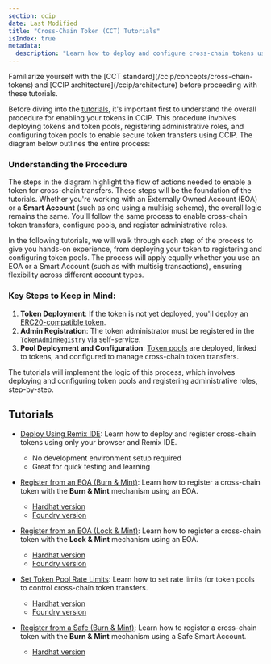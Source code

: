 ```yaml
---
section: ccip
date: Last Modified
title: "Cross-Chain Token (CCT) Tutorials"
isIndex: true
metadata:
  description: "Learn how to deploy and configure cross-chain tokens using CCIP. Step-by-step guides for different deployment methods including Remix IDE, Hardhat, and Foundry."
---
```



<Aside type="note" title="Prerequisites">
  Familiarize yourself with the [CCT standard](/ccip/concepts/cross-chain-tokens) and [CCIP
  architecture](/ccip/architecture) before proceeding with these tutorials.
</Aside>

Before diving into the [tutorials](#tutorials), it's important first to understand the overall procedure for enabling your tokens in CCIP. This procedure involves deploying tokens and token pools, registering administrative roles, and configuring token pools to enable secure token transfers using CCIP. The diagram below outlines the entire process:

<ClickToZoom
  src="/images/ccip/CCIP_enabled_tokens_flowchart.jpg"
  alt="Process for enabling a token in CCIP."
  style="display: block; margin: 0 auto; max-width: 100%; height: auto;"
/>

### Understanding the Procedure

The steps in the diagram highlight the flow of actions needed to enable a token for cross-chain transfers. These steps will be the foundation of the tutorials. Whether you're working with an Externally Owned Account (EOA) or a **Smart Account** (such as one using a multisig scheme), the overall logic remains the same. You'll follow the same process to enable cross-chain token transfers, configure pools, and register administrative roles.

In the following tutorials, we will walk through each step of the process to give you hands-on experience, from deploying your token to registering and configuring token pools. The process will apply equally whether you use an EOA or a Smart Account (such as with multisig transactions), ensuring flexibility across different account types.

### Key Steps to Keep in Mind:

1. **Token Deployment**: If the token is not yet deployed, you'll deploy an [ERC20-compatible token](/ccip/concepts/cross-chain-tokens#requirements-for-cross-chain-tokens).
2. **Admin Registration**: The token administrator must be registered in the [`TokenAdminRegistry`](/ccip/api-reference/v1.5.1/token-admin-registry) via self-service.
3. **Pool Deployment and Configuration**: [Token pools](/ccip/concepts/cross-chain-tokens#requirement-for-token-pools) are deployed, linked to tokens, and configured to manage cross-chain token transfers.

The tutorials will implement the logic of this process, which involves deploying and configuring token pools and registering administrative roles, step-by-step.

## Tutorials

- [Deploy Using Remix IDE](/ccip/tutorials/cross-chain-tokens/register-from-eoa-remix): Learn how to deploy and register cross-chain tokens using only your browser and Remix IDE.

  - No development environment setup required
  - Great for quick testing and learning

- [Register from an EOA (Burn & Mint)](/ccip/tutorials/cross-chain-tokens/register-from-eoa-burn-mint-hardhat): Learn how to register a cross-chain token with the **Burn & Mint** mechanism using an EOA.

  - [Hardhat version](/ccip/tutorials/cross-chain-tokens/register-from-eoa-burn-mint-hardhat)
  - [Foundry version](/ccip/tutorials/cross-chain-tokens/register-from-eoa-burn-mint-foundry)

- [Register from an EOA (Lock & Mint)](/ccip/tutorials/cross-chain-tokens/register-from-eoa-lock-mint-hardhat): Learn how to register a cross-chain token with the **Lock & Mint** mechanism using an EOA.

  - [Hardhat version](/ccip/tutorials/cross-chain-tokens/register-from-eoa-lock-mint-hardhat)
  - [Foundry version](/ccip/tutorials/cross-chain-tokens/register-from-eoa-lock-mint-foundry)

- [Set Token Pool Rate Limits](/ccip/tutorials/cross-chain-tokens/update-rate-limiters-hardhat): Learn how to set rate limits for token pools to control cross-chain token transfers.

  - [Hardhat version](/ccip/tutorials/cross-chain-tokens/update-rate-limiters-hardhat)
  - [Foundry version](/ccip/tutorials/cross-chain-tokens/update-rate-limiters-foundry)

- [Register from a Safe (Burn & Mint)](/ccip/tutorials/cross-chain-tokens/register-from-safe-burn-mint-hardhat): Learn how to register a cross-chain token with the **Burn & Mint** mechanism using a Safe Smart Account.
  - [Hardhat version](/ccip/tutorials/cross-chain-tokens/register-from-safe-burn-mint-hardhat)
